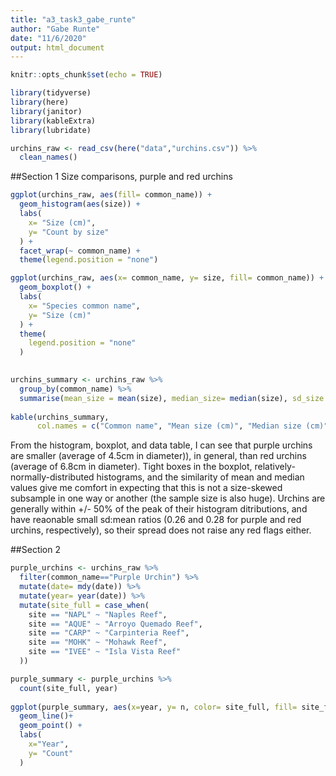 ```yaml
---
title: "a3_task3_gabe_runte"
author: "Gabe Runte"
date: "11/6/2020"
output: html_document
---
```


```r
knitr::opts_chunk$set(echo = TRUE)

library(tidyverse)
library(here)
library(janitor)
library(kableExtra)
library(lubridate)
```

```r
urchins_raw <- read_csv(here("data","urchins.csv")) %>% 
  clean_names()
```

##Section 1
Size comparisons, purple and red urchins
```r
ggplot(urchins_raw, aes(fill= common_name)) +
  geom_histogram(aes(size)) +
  labs(
    x= "Size (cm)",
    y= "Count by size"
  ) +
  facet_wrap(~ common_name) +
  theme(legend.position = "none")

ggplot(urchins_raw, aes(x= common_name, y= size, fill= common_name)) +
  geom_boxplot() +
  labs(
    x= "Species common name",
    y= "Size (cm)"
  ) +
  theme(
    legend.position = "none"
  )
  
```

```r
urchins_summary <- urchins_raw %>% 
  group_by(common_name) %>% 
  summarise(mean_size = mean(size), median_size= median(size), sd_size = sd(size), n= n())
  
kable(urchins_summary,
      col.names = c("Common name", "Mean size (cm)", "Median size (cm)", "Standard deviation of sizes (cm)", "Count"))
```

From the histogram, boxplot, and data table, I can see that purple urchins are smaller (average of 4.5cm in diameter)), in general, than red urchins (average of 6.8cm in diameter). Tight boxes in the boxplot, relatively-normally-distributed histograms, and the similarity of mean and median values give me comfort in expecting that this is not a size-skewed subsample in one way or another (the sample size is also huge). Urchins are generally within +/- 50% of the peak of their histogram ditributions, and have reaonable small sd:mean ratios (0.26 and 0.28 for purple and red urchins, respectively), so their spread does not raise any red flags either. 

##Section 2

```r

purple_urchins <- urchins_raw %>% 
  filter(common_name=="Purple Urchin") %>% 
  mutate(date= mdy(date)) %>% 
  mutate(year= year(date)) %>% 
  mutate(site_full = case_when(
    site == "NAPL" ~ "Naples Reef",
    site == "AQUE" ~ "Arroyo Quemado Reef",
    site == "CARP" ~ "Carpinteria Reef",
    site == "MOHK" ~ "Mohawk Reef",
    site == "IVEE" ~ "Isla Vista Reef"
  ))

purple_summary <- purple_urchins %>% 
  count(site_full, year)
  
ggplot(purple_summary, aes(x=year, y= n, color= site_full, fill= site_full))+
  geom_line()+
  geom_point() +
  labs(
    x="Year",
    y= "Count"
  )

```

